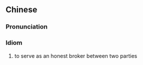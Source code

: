 {{also|一手托两家}}
==Chinese==
{{zh-forms|s=一手托两家|lit=to hold hands with both parties}}

===Pronunciation===
{{zh-pron
|m=一shǒu tuō liǎngjiā
|c=jat1 sau2 tok3 loeng5 gaa1
|cat=id
}}

===Idiom===
{{zh-idiom}}

# to serve as an honest broker between two parties